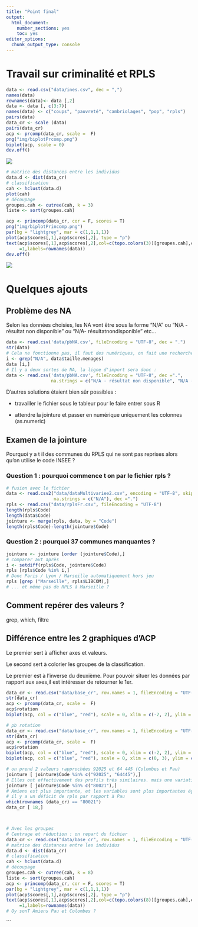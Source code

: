 ```yaml
---
title: "Point final"
output:
  html_document:
    number_sections: yes
    toc: yes
editor_options:
  chunk_output_type: console
---
```





# Travail sur criminalité et RPLS

```r
data <- read.csv("data/ines.csv", dec = ",")
names(data)
rownames(data)<- data [,2]
data <- data [, c(3:7)]
names(data) <- c("coups", "pauvreté", "cambriolages", "pop", "rpls")
pairs(data)
data_cr <- scale (data)
pairs(data_cr)
acp <- prcomp(data_cr, scale =  F)
png("img/biplotPrcomp.png")
biplot(acp, scale = 0)
dev.off()
```

![](img/biplotPrcomp.png)



```r
# matrice des distances entre les individus
data.d <- dist(data_cr)
# classification
cah <- hclust(data.d)
plot(cah)
# découpage
groupes.cah <- cutree(cah, k = 3)
liste <- sort(groupes.cah)

acp <- princomp(data_cr, cor = F, scores = T)
png("img/biplotPrincomp.png")
par(bg = "lightgrey", mar = c(1,1,1,1))
plot(acp$scores[,1],acp$scores[,2], type = "p")
text(acp$scores[,1],acp$scores[,2],col=c(topo.colors(3))[groupes.cah],cex
     =1,labels=rownames(data))
dev.off()
```

![](img/biplotPrincomp.png)

# Quelques ajouts


## Problème des NA

Selon les données choisies, les NA vont être sous la forme "N/A" ou "N/A - résultat non disponible" ou "N/A- résultatnondisponible" etc...

```r
data <- read.csv('data/pbNA.csv', fileEncoding = "UTF-8", dec = ".")
str(data)
# Cela ne fonctionne pas, il faut des numériques, on fait une recherche autour du motif N/A
i <- grep("N/A", data$taille.menages)
data [i,]
# Il y a deux sortes de NA, la ligne d'import sera donc :
data <- read.csv('data/pbNA.csv', fileEncoding = "UTF-8", dec =".",
                 na.strings = c("N/A - résultat non disponible", "N/A - division par 0"))
```


D'autres solutions étaient bien sûr possibles :

- travailler le fichier sous le tableur pour le faire entrer sous R

- attendre la jointure et passer en numérique uniquement les colonnes (as.numeric)


## Examen de la jointure

Pourquoi y a t il des communes du RPLS qui ne sont pas reprises alors qu'on utilise le code INSEE ?

### Question 1 : pourquoi commence t on par le fichier rpls ?



```r
# fusion avec le fichier
data <- read.csv2("data/dataMultivariee2.csv", encoding = "UTF-8", skip = 2,
                  na.strings = c("N/A"), dec =".")
rpls <- read.csv("data/rplsFr.csv", fileEncoding = "UTF-8")
length(rpls$Code)
length(data$Code)
jointure <- merge(rpls, data, by = "Code")
length(rpls$Code)-length(jointure$Code)
```



### Question 2 : pourquoi 37 communes manquantes ?


```r
jointure <- jointure [order (jointure$Code),]
# comparer avt après
i <- setdiff(rpls$Code, jointure$Code)
rpls [rpls$Code %in% i,]
# Donc Paris / Lyon / Marseille automatiquement hors jeu
rpls [grep ("Marseille", rpls$LIBCOM),]
# ... et même pas de RPLS à Marseille ?
```

## Comment repérer des valeurs ?

grep, which, filtre


## Différence entre les 2 graphiques d'ACP

Le premier sert à afficher axes et valeurs.

Le second sert à colorier les groupes de la classification.

Le premier est à l'inverse du deuxième.
Pour pouvoir situer les données par rapport aux axes,il est intéresser de retourner le 1er.


```r
data_cr <- read.csv("data/base_cr", row.names = 1, fileEncoding = "UTF-8")
str(data_cr)
acp <- prcomp(data_cr, scale =  F)
acp$rotation
biplot(acp, col = c("blue", "red"), scale = 0, xlim = c(-2, 2), ylim = c(-2,4))
```





```r
# pb rotation
data_cr <- read.csv("data/base_cr", row.names = 1, fileEncoding = "UTF-8")
str(data_cr)
acp <- prcomp(data_cr, scale =  F)
acp$rotation
biplot(acp, col = c("blue", "red"), scale = 0, xlim = c(-2, 2), ylim = c(-2,4))
biplot(acp, col = c("blue", "red"), scale = 0, xlim = c(0, 3), ylim = c(0,3))
```


```r
# on prend 2 valeurs rapprochées 92025 et 64 445 (Colombes et Pau)
jointure [ jointure$Code %in% c("92025", "64445"),]
# Elles ont effectivement des profils très similaires. mais une variation RP et RPLS
jointure [ jointure$Code %in% c("80021"),]
# Amiens est plus importante, et les variables sont plus importantes également mais
# il y a un déficit de rpls par rapport à Pau
which(rownames (data_cr) == "80021")
data_cr [ 18,]



# Avec les groupes
# Centrage et réduction : on repart du fichier
data_cr <- read.csv("data/base_cr", row.names = 1, fileEncoding = "UTF-8")
# matrice des distances entre les individus
data.d <- dist(data_cr)
# classification
cah <- hclust(data.d)
# découpage
groupes.cah <- cutree(cah, k = 8)
liste <- sort(groupes.cah)
acp <- princomp(data_cr, cor = F, scores = T)
par(bg = "lightgrey", mar = c(1,1,1,1))
plot(acp$scores[,1],acp$scores[,2], type = "p")
text(acp$scores[,1],acp$scores[,2],col=c(topo.colors(8))[groupes.cah],cex
     =1,labels=rownames(data))
# Oy sonT Amiens Pau et Colombes ?
```

```




